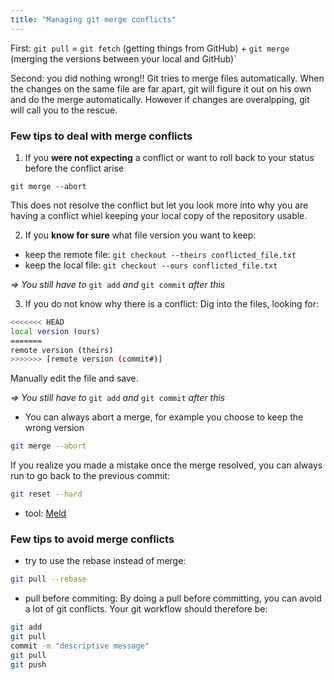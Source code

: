 ```yaml
---
title: "Managing git merge conflicts"
---
```


First: `git pull` = `git fetch` (getting things from GitHub) + `git merge` (merging the versions between your local and GitHub)`

Second: you did nothing wrong!! Git tries to merge files automatically. When the changes on the same file are far apart, git will figure it out on his own and do the merge automatically. However if changes are overalpping, git will call you to the rescue.

### Few tips to deal with merge conflicts

1. If you **were not expecting** a conflict or want to roll back to your status before the conflict arise

```
git merge --abort
```

This does not resolve the conflict but let you look more into why you are having a conflict whiel keeping your local copy of the repository usable.

2. If you **know for sure** what file version you want to keep:

 * keep the remote file: ```git checkout --theirs conflicted_file.txt```
 * keep the local file: ```git checkout --ours conflicted_file.txt```

*=> You still have to* ```git add``` *and* ```git commit``` *after this*

3. If you do not know why there is a conflict:
  Dig into the files, looking for:

```bash
<<<<<<< HEAD
local version (ours)
=======
remote version (theirs)
>>>>>>> [remote version (commit#)]
```

Manually edit the file and save.

*=> You still have to* `git add` *and* `git commit` *after this*

- You can always abort a merge, for example you choose to keep the wrong version

```bash
git merge --abort
```
If you realize you made a mistake once the merge resolved, you can always run to go back to the previous commit:

```bash
git reset --hard
```

- tool: [Meld](http://meldmerge.org/)
	
### Few tips to avoid merge conflicts

- try to use the rebase instead of merge:

```bash
git pull --rebase
```

- pull before commiting: By doing a pull before committing, you can avoid a lot of git conflicts. Your git workflow should therefore be:

```bash
git add
git pull
commit -m "descriptive message"
git pull
git push
```

